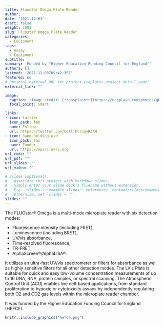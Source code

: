 ```yaml
---
title: Fluostar Omega Plate Reader
author: ''
date: '2021-12-03'
draft: false
weight: 2001
slug: Fluostar Omega Plate Reader
categories:
  - Equipment
tags:
  - Assay
  - Equipment
subtitle:
summary: 'Funded by "Higher Education Funding Council for England"'
authors: []
lastmod: '2021-12-03T09:42:35Z'
featured: no
# Optional external URL for project (replaces project detail page).
external_link: ""

image:
  caption: "Image credit: [**Unsplash**](https://unsplash.com/photos/gRTzhQsiVG0)"
  focal_point: Smart

links:
- icon: twitter
  icon_pack: fab
  name: Follow
  url: https://twitter.com/CellTherapyRJAH
- icon: hand-holding-usd
  icon_pack: fas
  name: Funder
  url: https://epsrc.ukri.org
url_code: ""
url_pdf: ""
url_slides: ""
url_video: ""

# Slides (optional).
#   Associate this project with Markdown slides.
#   Simply enter your slide deck's filename without extension.
#   E.g. `slides = "example-slides"` references `content/slides/example-slides.md`.
#   Otherwise, set `slides = ""`.
slides: ""
---
```

The FLUOstar® Omega is a multi-mode microplate reader with six detection modes:

  -   Fluorescence intensity (including FRET), 
  -   Luminescence (including BRET), 
  -   UV/vis absorbance, 
  -   Time-resolved fluorescence, 
  -   TR-FRET, 
  -   AlphaScreen®/AlphaLISA®.
  
It utilizes an ultra-fast UV/vis spectrometer or filters for absorbance as well as
highly sensitive filters for all other detection modes. The LVis Plate is suitable for
quick and easy low-volume concentration measurements of up to 16 DNA, RNA, protein
samples, or spectral scanning. The Atmospheric Control Unit (ACU) enables live
cell-based applications, from standard proliferation to hypoxic or cytotoxicity assays
by independently regulating both O2 and CO2 gas levels within the microplate reader
chamber.

It was funded by the Higher Education Funding Council for England (HEFCE).

```r
knitr::include_graphics("hefce.png")
```

